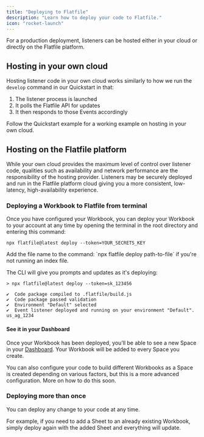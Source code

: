 ```yaml
---
title: "Deploying to Flatfile"
description: "Learn how to deploy your code to Flatfile."
icon: "rocket-launch"
---
```


<Snippet file="shared/dxpbanner.mdx" />

For a production deployment, listeners can be hosted either in your cloud or directly on the Flatfile platform.

## Hosting in your own cloud

Hosting listener code in your own cloud works similarly to how we run the `develop` command in our Quickstart in that:

1. The listener process is launched
2. It polls the Flatfile API for updates
3. It then responds to those Events accordingly

Follow the Quickstart example for a working example on hosting in your own cloud.

## Hosting on the Flatfile platform

While your own cloud provides the maximum level of control over listener code, qualities such as availability and network performance are the responsibility of the hosting provider. Listeners may be securely deployed and run in the Flatfile platform cloud giving you a more consistent, low-latency, high-availability experience.

### Deploying a Workbook to Flatfile from terminal

Once you have configured your Workbook, you can deploy your Workbook to your account at any time
by opening the terminal in the root directory and entering this command:

`npx flatfile@latest deploy --token=YOUR_SECRETS_KEY`

<Warning>
  Add the file name to the command: `npx flatfile deploy path-to-file` if you're
  not running an index file.
</Warning>

The CLI will give you prompts and updates as it's deploying:

```terminal
> npx flatfile@latest deploy --token=sk_123456

✔  Code package compiled to .flatfile/build.js
✔  Code package passed validation
✔  Environment "Default" selected
✔  Event listener deployed and running on your environment "Default". us_ag_1234
```

#### See it in your Dashboard

Once your Workbook has been deployed, you’ll be able to see a new Space in your [Dashboard](https://platform.flatfile.com). Your Workbook will be added to every Space you create.

<Note>
  You can also configure your code to build different Workbooks as a Space is
  created depending on various factors, but this is a more advanced
  configuration. More on how to do this soon.
</Note>

### Deploying more than once

You can deploy any change to your code at any time.

For example, if you need to add a Sheet to an already existing Workbook, simply deploy again with the added Sheet and everything will update.
